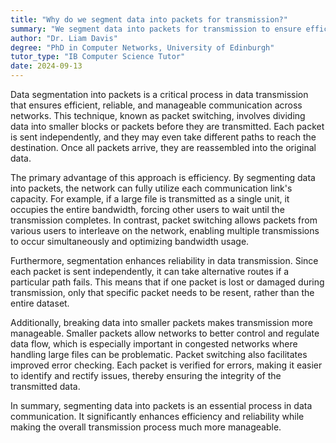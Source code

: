 ```yaml
---
title: "Why do we segment data into packets for transmission?"
summary: "We segment data into packets for transmission to ensure efficient, reliable and manageable data communication."
author: "Dr. Liam Davis"
degree: "PhD in Computer Networks, University of Edinburgh"
tutor_type: "IB Computer Science Tutor"
date: 2024-09-13
---
```


Data segmentation into packets is a critical process in data transmission that ensures efficient, reliable, and manageable communication across networks. This technique, known as packet switching, involves dividing data into smaller blocks or packets before they are transmitted. Each packet is sent independently, and they may even take different paths to reach the destination. Once all packets arrive, they are reassembled into the original data.

The primary advantage of this approach is efficiency. By segmenting data into packets, the network can fully utilize each communication link's capacity. For example, if a large file is transmitted as a single unit, it occupies the entire bandwidth, forcing other users to wait until the transmission completes. In contrast, packet switching allows packets from various users to interleave on the network, enabling multiple transmissions to occur simultaneously and optimizing bandwidth usage.

Furthermore, segmentation enhances reliability in data transmission. Since each packet is sent independently, it can take alternative routes if a particular path fails. This means that if one packet is lost or damaged during transmission, only that specific packet needs to be resent, rather than the entire dataset.

Additionally, breaking data into smaller packets makes transmission more manageable. Smaller packets allow networks to better control and regulate data flow, which is especially important in congested networks where handling large files can be problematic. Packet switching also facilitates improved error checking. Each packet is verified for errors, making it easier to identify and rectify issues, thereby ensuring the integrity of the transmitted data.

In summary, segmenting data into packets is an essential process in data communication. It significantly enhances efficiency and reliability while making the overall transmission process much more manageable.
    